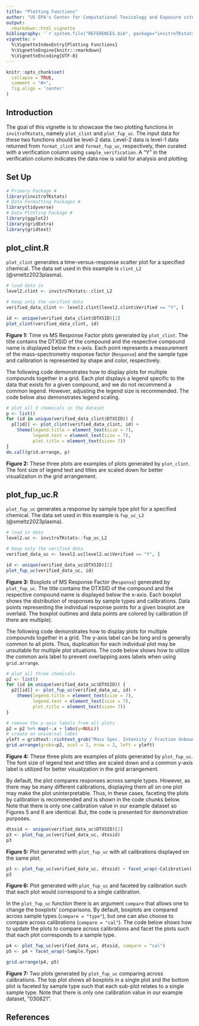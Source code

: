 ```yaml
---
title: "Plotting Functions"
author: "US EPA's Center for Computational Toxicology and Exposure ccte@epa.gov"
output:
  rmarkdown::html_vignette
bibliography: '`r system.file("REFERENCES.bib", package="invitroTKstats")`'
vignette: >
  %\VignetteIndexEntry{Plotting Functions}
  %\VignetteEngine{knitr::rmarkdown}
  %\VignetteEncoding{UTF-8}
---
```


```r
knitr::opts_chunk$set(
  collapse = TRUE,
  comment = "#>",
  fig.align = 'center'
)
```

## Introduction

The goal of this vignette is to showcase the two plotting functions in `invitroTKstats`, namely `plot_clint` and `plot_fup_uc`. The input data for these two functions should be level-2 data. Level-2 data is level-1 data returned from `format_clint` and `format_fup_uc`, respectively, then curated with a verification column using `sample_verification`. A "Y" in the verification column indicates the data row is valid for analysis and plotting. 

## Set Up

```r
# Primary Package #
library(invitroTKstats)
# Data Formatting Packages #
library(tidyverse)
# Data Plotting Package #
library(ggplot2)
library(gridExtra)
library(gridtext)
```

## plot_clint.R

`plot_clint` generates a time-versus-response scatter plot for a specified chemical. The data set used in this example is `clint_L2` (@smeltz2023plasma). 

```r
# load data in 
level2.clint <- invitroTKstats::clint_L2

# keep only the verified data
verified_data_clint <- level2.clint[level2.clint$Verified == "Y", ]

id <- unique(verified_data_clint$DTXSID)[1]
plot_clint(verified_data_clint, id)
```

**Figure 1:** Time vs MS Response Factor plots generated by `plot_clint`. The title contains the DTXSID of the compound and the respective compound name is displayed below the x-axis. Each point represents a measurement of the mass-spectrometry response factor (`Response`) and the sample type and calibration is represented by shape and color, respectively.

The following code demonstrates how to display plots for multiple compounds together in a grid. Each plot displays a legend specific to the data that exists for a given compound, and we do not recommend a common legend. However, adjusting the legend size is recommended. The code below also demonstrates legend scaling.

```r
# plot all 3 chemicals in the dataset  
p <- list()
for (id in unique(verified_data_clint$DTXSID)) {
  p[[id]] <- plot_clint(verified_data_clint, id) + 
    theme(legend.title = element_text(size = 7),
          legend.text = element_text(size = 7),
          plot.title = element_text(size= 7))
}
do.call(grid.arrange, p)
```

**Figure 2:** These three plots are examples of plots generated by `plot_clint`. The font size of legend text and titles are scaled down for better visualization in the grid arrangement.

## plot_fup_uc.R

`plot_fup_uc` generates a response by sample type plot for a specified chemical. The data set used in this example is `fup_uc_L2` (@smeltz2023plasma). 

```r
# load in data
level2.uc <- invitroTKstats::fup_uc_L2

# keep only the verified data
verified_data_uc <- level2.uc[level2.uc$Verified == "Y", ]

id <- unique(verified_data_uc$DTXSID)[2]
plot_fup_uc(verified_data_uc, id)
```

**Figure 3:** Boxplots of MS Response Factor (`Response`) generated by `plot_fup_uc`. The title contains the DTXSID of the compound and the respective compound name is displayed below the x-axis. Each boxplot shows the distribution of responses by sample types and calibrations. Data points representing the individual response points for a given boxplot are overlaid. The boxplot outlines and data points are colored by calibration (if there are multiple).

The following code demonstrates how to display plots for multiple compounds together in a grid. The y-axis label can be long and is generally common to all plots. Thus, duplication for each individual plot may be unsuitable for multiple plot situations. The code below shows how to utilize the common axis label to prevent overlapping axes labels when using `grid.arrange`.

```r
# plot all three chemicals 
p2 <- list()
for (id in unique(verified_data_uc$DTXSID)) {
  p2[[id]] <- plot_fup_uc(verified_data_uc, id) + 
    theme(legend.title = element_text(size = 7),
          legend.text = element_text(size = 7),
          plot.title = element_text(size= 7))
}

# remove the y-axis labels from all plots
p2 = p2 %>% map(~.x + labs(y=NULL))
# create an universal label
yleft = gridtext::richtext_grob("Mass Spec. Intensity / Fraction Unbound", rot=90)
grid.arrange(grobs=p2, ncol = 2, nrow = 2, left = yleft)
```

**Figure 4:** These three plots are examples of plots generated by `plot_fup_uc`. The font size of legend text and titles are scaled down and a common y-axis label is utilized for better visualization in the grid arrangement.

By default, the plot compares responses across sample types. However, as there may be many different calibrations, displaying them all on one plot may make the plot uninterpretable. Thus, in these cases, faceting the plots by calibration is recommended and is shown in the code chunks below. Note that there is only one calibration value in our example dataset so Figures 5 and 6 are identical. But, the code is presented for demonstration purposes.  

```r
dtxsid <- unique(verified_data_uc$DTXSID)[2]
p3 <- plot_fup_uc(verified_data_uc, dtxsid)
p3
```

**Figure 5:** Plot generated with `plot_fup_uc` with all calibrations displayed on the same plot.

```r
p3 <- plot_fup_uc(verified_data_uc, dtxsid) + facet_wrap(~Calibration)
p3
```

**Figure 6:** Plot generated with `plot_fup_uc` and faceted by calibration such that each plot would correspond to a single calibration.

In the `plot_fup_uc` function there is an argument `compare` that allows one to change the boxplots' comparisons. By default, boxplots are compared across sample types (`compare = "type"`), but one can also choose to compare across calibrations (`compare = "cal"`). The code below shows how to update the plots to compare across calibrations and facet the plots such that each plot corresponds to a sample type.

```r
p4 <- plot_fup_uc(verified_data_uc, dtxsid, compare = "cal")
p5 <- p4 + facet_wrap(~Sample.Type)

grid.arrange(p4, p5)
```

**Figure 7:** Two plots generated by `plot_fup_uc` comparing across calibrations. The top plot shows all boxplots in a single plot and the bottom plot is faceted by sample type such that each sub-plot relates to a single sample type. Note that there is only one calibration value in our example dataset, "030821".

## References 

\insertRef{smeltz2023plasma}{invitroTKstats}